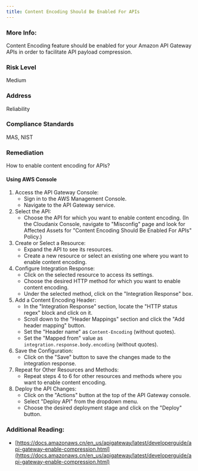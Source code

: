```yaml
---
title: Content Encoding Should Be Enabled For APIs
---
```


### More Info:

Content Encoding feature should be enabled for your Amazon API Gateway APIs in order to facilitate API payload compression.

### Risk Level

Medium

### Address

Reliability

### Compliance Standards

MAS, NIST

### Remediation

How to enable content encoding for APIs?

#### Using AWS Console

1. Access the API Gateway Console:
   - Sign in to the AWS Management Console.
   - Navigate to the API Gateway service.
2. Select the API:
   - Choose the API for which you want to enable content encoding.
     (In the Cloudanix Console, navigate to "Misconfig" page and look for Affected Assets for "Content Encoding Should Be Enabled For APIs" Policy.)
3. Create or Select a Resource:
   - Expand the API to see its resources.
   - Create a new resource or select an existing one where you want to enable content encoding.
4. Configure Integration Response:
   - Click on the selected resource to access its settings.
   - Choose the desired HTTP method for which you want to enable content encoding.
   - Under the selected method, click on the "Integration Response" box.
5. Add a Content Encoding Header:
   - In the "Integration Response" section, locate the "HTTP status regex" block and click on it.
   - Scroll down to the "Header Mappings" section and click the "Add header mapping" button.
   - Set the "Header name" as `Content-Encoding` (without quotes).
   - Set the "Mapped from" value as `integration.response.body.encoding` (without quotes).
6. Save the Configuration:
   - Click on the "Save" button to save the changes made to the integration response.
7. Repeat for Other Resources and Methods:
   - Repeat steps 4 to 6 for other resources and methods where you want to enable content encoding.
8. Deploy the API Changes:
   - Click on the "Actions" button at the top of the API Gateway console.
   - Select "Deploy API" from the dropdown menu.
   - Choose the desired deployment stage and click on the "Deploy" button.

### Additional Reading:

- [https://docs.amazonaws.cn/en_us/apigateway/latest/developerguide/api-gateway-enable-compression.html](https://docs.amazonaws.cn/en_us/apigateway/latest/developerguide/api-gateway-enable-compression.html)
